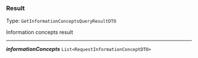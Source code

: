 


### Result

Type: `GetInformationConceptsQueryResultDTO`

Information concepts result



---

***informationConcepts*** `List<RequestInformationConceptDTO>`
